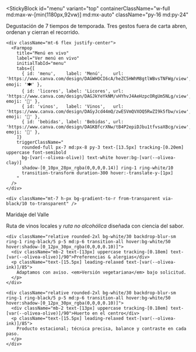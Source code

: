 
<StickyBlock
  id="menu"
  variant="top"
  containerClassName="w-full md:max-w-[min(1180px,92vw)] md:mx-auto"
  className="py-16 md:py-24"
>
  <div className="relative group mt-2">
    <div className="absolute inset-0 rounded-[22px] shadow-[0_30px_60px_rgba(0,0,0,0.20)] opacity-60 pointer-events-none" />
    <div className="overflow-hidden rounded-[22px]">
      <div className="transition-transform duration-[1600ms] ease-[cubic-bezier(.22,1,.36,1)] group-hover:scale-[1.04]">
        <CardImage
          src="/images/farm/table.jpg"
          alt="Menú — Olivea Farm To Table"
          widthVariant="content"
          align="center"
          hPx={{ mobile: 300, md: 440 }}
          imgClassName="object-[center_30%]"
        />
      </div>
    </div>
  </div>

  <div className="mt-8 md:mt-9 text-center">
    <p className="mx-auto max-w-[70ch] text-[17px] md:text-[18px] leading-[1.7] text-[var(--olivea-ink)]/90">
      Degustación de 7 tiempos de temporada. Tres gestos fuera de carta abren, ordenan y cierran el recorrido.
    </p>

    <div className="mt-6 flex justify-center">
      <Farmpop
        title="Menú en vivo"
        label="Ver menú en vivo"
        initialTabId="menu"
        tabs={[
          { id: 'menu',    label: 'Menú',    url: 'https://www.canva.com/design/DAGWHOCI6cA/heZC5HWhM8gtlWBvsTNFWg/view', emoji: '🍽️' },
          { id: 'licores', label: 'Licores', url: 'https://www.canva.com/design/DAGJkYeYkNM/vHYhvJ4AeHzpcORgUm5NLg/view', emoji: '🥃' },
          { id: 'vinos',   label: 'Vinos',   url: 'https://www.canva.com/design/DAGyJcd44mQ/zwESVmQVXOQ5RwZI9k5fbw/view', emoji: '🍷' },
          { id: 'bebidas', label: 'Bebidas', url: 'https://www.canva.com/design/DAGKBfcrXNw/tB4P2epiDJbu1tfvsaXBcg/view', emoji: '🍹' },
        ]}
        triggerClassName="
          rounded-full px-7 md:px-8 py-3 text-[13.5px] tracking-[0.20em] uppercase font-semibold
          bg-[var(--olivea-olive)] text-white hover:bg-[var(--olivea-clay)]
          shadow-[0_10px_28px_rgba(0,0,0,0.14)] ring-1 ring-white/10
          transition-transform duration-300 hover:-translate-y-[1px]
        "
      />
    </div>

    <div className="mt-7 h-px bg-gradient-to-r from-transparent via-black/10 to-transparent" />
  </div>

  <div className="mt-8 grid gap-6 md:grid-cols-3">
    <div className="relative rounded-2xl bg-white/30 backdrop-blur-sm ring-1 ring-black/5 p-5 md:p-6 transition-all hover:bg-white/50 hover:shadow-[0_12px_30px_rgba(0,0,0,0.10)]">
      <div className="mb-2 text-[13px] uppercase tracking-[0.18em] text-[var(--olivea-olive)]/90">Maridaje del Valle</div>
      <p className="text-[15.5px] leading-relaxed text-[var(--olivea-ink)]/85">
        Ruta de vinos locales y <em>ruta no alcohólica</em> diseñada con ciencia del sabor.
      </p>
    </div>

    <div className="relative rounded-2xl bg-white/30 backdrop-blur-sm ring-1 ring-black/5 p-5 md:p-6 transition-all hover:bg-white/50 hover:shadow-[0_12px_30px_rgba(0,0,0,0.10)]">
      <div className="mb-2 text-[13px] uppercase tracking-[0.18em] text-[var(--olivea-olive)]/90">Preferencias & alergias</div>
      <p className="text-[15.5px] leading-relaxed text-[var(--olivea-ink)]/85">
        Adaptamos con aviso. <em>Versión vegetariana</em> bajo solicitud.
      </p>
    </div>

    <div className="relative rounded-2xl bg-white/30 backdrop-blur-sm ring-1 ring-black/5 p-5 md:p-6 transition-all hover:bg-white/50 hover:shadow-[0_12px_30px_rgba(0,0,0,0.10)]">
      <div className="mb-2 text-[13px] uppercase tracking-[0.18em] text-[var(--olivea-olive)]/90">Huerto en el centro</div>
      <p className="text-[15.5px] leading-relaxed text-[var(--olivea-ink)]/85">
        Producto estacional; técnica precisa, balance y contraste en cada paso.
      </p>
    </div>
  </div>
</StickyBlock>